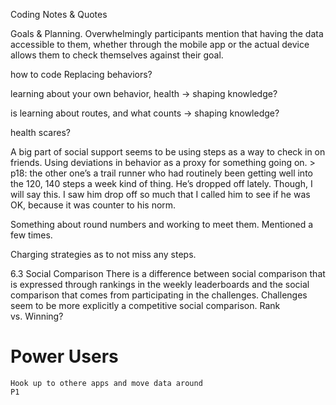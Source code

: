 Coding Notes & Quotes

Goals & Planning. Overwhelmingly participants mention that having the data accessible to them, whether through the mobile app or the actual device allows them to check themselves against their goal.

how to code Replacing behaviors?

learning about your own behavior, health -> shaping knowledge?

is learning about routes, and what counts -> shaping knowledge?


health scares?

A big part of social support seems to be using steps as a way to check in on friends. Using deviations in behavior as a proxy for something going on.
> p18: the other one's a trail runner who had routinely been getting well into the 120, 140 steps a week kind of thing. He's dropped off lately. Though, I will say this. I saw him drop off so much that I called him to see if he was OK, because it was counter to his norm.

Something about round numbers and working to meet them. Mentioned a few times.

Charging strategies as to not miss any steps.

6.3 Social Comparison
    There is a difference between social comparison that is expressed through rankings in the weekly leaderboards and the social comparison that comes from participating in the challenges. Challenges seem to be more explicitly a competitive social comparison. Rank vs. Winning?


# Power Users
    Hook up to othere apps and move data around
    P1
